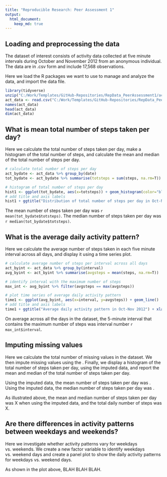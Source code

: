 ```yaml
---
title: "Reproducible Research: Peer Assessment 1"
output: 
  html_document:
    keep_md: true
---
```


## Loading and preprocessing the data
The dataset of interest consists of activity data collected at five minute
intervals during October and November 2012 from an anonymous individual. The
data are in .csv form and include 17,568 observations.

Here we load the R packages we want to use to manage and analyze the data, and
import the data file.

```r
library(tidyverse)
unzip("C:/Work/Templates/GitHub-Repositories/RepData_PeerAssessment1/activity.zip")
act_data <- read.csv("C:/Work/Templates/GitHub-Repositories/RepData_PeerAssessment1/activity.csv", header=T)
names(act_data)
head(act_data)
dim(act_data)
```

## What is mean total number of steps taken per day?
Here we calculate the total number of steps taken per day, make a histogram of
the total number of steps, and calculate the mean and median of the total number
of steps per day.

```r

# calculate total number of steps per day
act_bydate <- act_data %>% group_by(date) 
tot_bydate <- act_bydate %>% summarise(totsteps = sum(steps, na.rm=T))

# histogram of total number of steps per day
hist1 <- ggplot(tot_bydate, aes(x=totsteps)) + geom_histogram(color="black", fill="blue",bins=30)
# add title and axis labels
hist1 + ggtitle("Distribution of total number of steps per day in Oct-Nov 2012") + labs(y = "Number of days", x = "Total number of steps per day")

```

The mean number of steps taken per day was `r mean(tot_bydate$totsteps)`.
The median number of steps taken per day was `r median(tot_bydate$totsteps)`.


## What is the average daily activity pattern?
Here we calculate the average number of steps taken in each five minute interval
across all days, and display it using a time series plot.

```r

# calculate average number of steps per interval across all days
act_byint <- act_data %>% group_by(interval) 
avg_byint <- act_byint %>% summarise(avgsteps = mean(steps, na.rm=T))

# identify interval with the maximum number of steps
max_int <- avg_byint %>% filter(avgsteps == max(avgsteps))

# plot time series of average daily activity pattern
time1 <- ggplot(avg_byint, aes(x=interval, y=avgsteps)) + geom_line()
# add title and axis labels
time1 + ggtitle("Average daily activity pattern in Oct-Nov 2012") + xlab("Five minute interval during the day") + ylab("Average number of steps in interval")

```

On average across all the days in the dataset, the 5-minute interval that
contains the maximum number of steps was interval number `r max_int$interval`.


## Imputing missing values
Here we calculate the total number of missing values in the dataset. We then 
impute missing values using the . Finally, we display a histogram of the total
number of steps taken per day, using the imputed data, and report the mean and
median of the total number of steps taken per day.

Using the imputed data, the mean number of steps taken per day was .
Using the imputed data, the median number of steps taken per day was .

As illustrated above, the mean and median number of steps taken per day was X
when using the imputed data, and the total daily number of steps was X.


## Are there differences in activity patterns between weekdays and weekends?
Here we investigate whether activity patterns vary for weekdays vs. weekends. 
We create a new factor variable to identify weekdays vs. weekend days and
create a panel plot to show the daily activity patterns for weekdays vs.
weekend days.

As shown in the plot above, BLAH BLAH BLAH.
